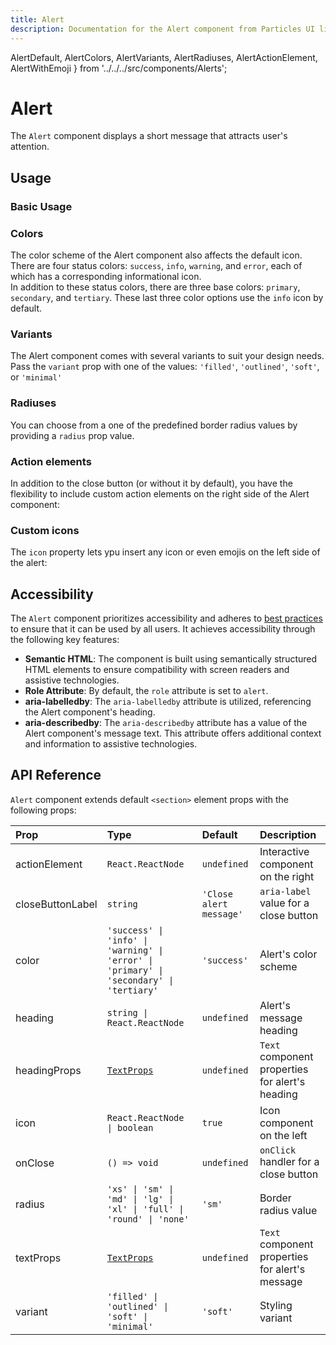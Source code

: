 ```yaml
---
title: Alert
description: Documentation for the Alert component from Particles UI library
---
```



  AlertDefault,
  AlertColors,
  AlertVariants,
  AlertRadiuses,
  AlertActionElement,
  AlertWithEmoji
} from '../../../src/components/Alerts';

# Alert

<InterfaceButtons
  githubLink="Alert/Alert.tsx"
  storybookLink="components-alert--docs"
  w3cLink="https://www.w3.org/WAI/ARIA/apg/patterns/alert/"
/>

The `Alert` component displays a short message that attracts user's attention.

## Usage

### Basic Usage

<AlertDefault showCode />

### Colors

The color scheme of the Alert component also affects the default icon. There are
four status colors: `success`, `info`, `warning`, and `error`, each of which has
a corresponding informational icon.  
 In addition to these status colors, there are three base colors: `primary`, `secondary`,
and `tertiary`. These last three color options use the `info` icon by default.

<AlertColors showCode={false} />

### Variants

The Alert component comes with several variants to suit your design needs. Pass
the `variant` prop with one of the values: `'filled'`, `'outlined'`, `'soft'`,
or `'minimal'`

<AlertVariants showCode={false} />

### Radiuses

You can choose from a one of the predefined border radius values by providing a
`radius` prop value.

<AlertRadiuses showCode={false} />

### Action elements

In addition to the close button (or without it by default), you have the
flexibility to include custom action elements on the right side of the Alert
component:

<AlertActionElement showCode={false} />

### Custom icons

The `icon` property lets ypu insert any icon or even emojis on the left side of
the alert:

<AlertWithEmoji showCode={false} />

## Accessibility

The `Alert` component prioritizes accessibility and adheres to
[best practices](https://www.w3.org/WAI/ARIA/apg/patterns/alert/) to ensure that
it can be used by all users. It achieves accessibility through the following key
features:

- **Semantic HTML**: The component is built using semantically structured HTML
  elements to ensure compatibility with screen readers and assistive
  technologies.
- **Role Attribute**: By default, the `role` attribute is set to `alert`.
- **aria-labelledby**: The `aria-labelledby` attribute is utilized, referencing
  the Alert component's heading.
- **aria-describedby**: The `aria-describedby` attribute has a value of the
  Alert component's message text. This attribute offers additional context and
  information to assistive technologies.

## API Reference

`Alert` component extends default `<section>` element props with the following
props:

| Prop             | Type                                                                                    | Default                 | Description                                     |
| :--------------- | :-------------------------------------------------------------------------------------- | :---------------------- | :---------------------------------------------- |
| actionElement    | `React.ReactNode`                                                                       | `undefined`             | Interactive component on the right              |
| closeButtonLabel | `string`                                                                                | `'Close alert message'` | `aria-label` value for a close button           |
| color            | `'success' \| 'info' \| 'warning' \| 'error' \| 'primary' \| 'secondary' \| 'tertiary'` | `'success'`             | Alert's color scheme                            |
| heading          | `string \| React.ReactNode`                                                             | `undefined`             | Alert's message heading                         |
| headingProps     | [`TextProps`](/docs/text)                                                               | `undefined`             | `Text` component properties for alert's heading |
| icon             | `React.ReactNode \| boolean`                                                            | `true`                  | Icon component on the left                      |
| onClose          | `() => void`                                                                            | `undefined`             | `onClick` handler for a close button            |
| radius           | `'xs' \| 'sm' \| 'md' \| 'lg' \| 'xl' \| 'full' \| 'round' \| 'none'`                   | `'sm'`                  | Border radius value                             |
| textProps        | [`TextProps`](/docs/text)                                                               | `undefined`             | `Text` component properties for alert's message |
| variant          | `'filled' \| 'outlined' \| 'soft' \| 'minimal'`                                         | `'soft'`                | Styling variant                                 |
